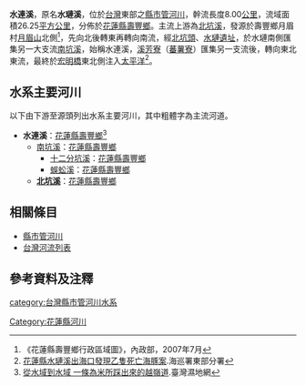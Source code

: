 {{河流|水連溪||8.00|－|－|26.25|月眉山|[[太平洋|太平洋]]|[[台灣|台灣]]|}}
 
'''水連溪'''，原名'''水璉溪'''，位於[[台灣|台灣]]東部之[[縣市管河川|縣市管河川]]，幹流長度8.00[[公里|公里]]，流域面積26.25[[平方公里|平方公里]]，分佈於[[花蓮縣|花蓮縣]][[壽豐鄉|壽豐鄉]]。主流上游為[[北坑溪|北坑溪]]，發源於壽豐鄉月眉村[[月眉山|月眉山]]北側<ref>《花蓮縣壽豐鄉行政區域圖》，內政部，2007年7月</ref>，先向北後轉東再轉向南流，經[[北坑頭|北坑頭]]、[[水璉遺址|水璉遺址]]，於水璉南側匯集另一大支流[[南坑溪|南坑溪]]，始稱水連溪，[[溪芳寮|溪芳寮]]（[[蕃薯寮|蕃薯寮]]）匯集另一支流後，轉向東北東流，最終於[[宏明橋|宏明橋]]東北側注入[[太平洋|太平洋]]<ref>[https://www.cga.gov.tw/GipOpen/wSite/ct?xItem=127292&ctNode=8177&mp=9995 花蓮縣水璉溪出海口發現乙隻死亡海豚案].海巡署東部分署</ref>。

==水系主要河川==
以下由下游至源頭列出水系主要河川，其中粗體字為主流河道。
*'''水連溪'''：[[花蓮縣|花蓮縣]][[壽豐鄉|壽豐鄉]]<ref>[https://wetland.e-info.org.tw/file/south/1331 從水域到水域 一條為米所踩出來的越嶺道].臺灣濕地網</ref>
**[[南坑溪|南坑溪]]：[[花蓮縣|花蓮縣]][[壽豐鄉|壽豐鄉]]
***[[十二分坑溪|十二分坑溪]]：[[花蓮縣|花蓮縣]][[壽豐鄉|壽豐鄉]]
***[[蜈蚣溪|蜈蚣溪]]：[[花蓮縣|花蓮縣]][[壽豐鄉|壽豐鄉]]
**'''[[北坑溪|北坑溪]]'''：[[花蓮縣|花蓮縣]][[壽豐鄉|壽豐鄉]]

==相關條目==
*[[縣市管河川|縣市管河川]]
*[[台灣河流列表|台灣河流列表]]

==參考資料及注釋==
<div class="references-small">
<references />
</div>

{{台灣河流}}

[[category:台灣縣市管河川水系|category:台灣縣市管河川水系]]
[[Category:花蓮縣河川|Category:花蓮縣河川]]